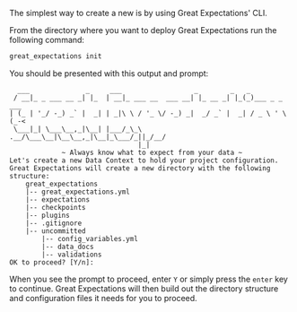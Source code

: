 
The simplest way to create a new <TechnicalTag relative="../../../" tag="data_context" text="Data Context" /> is by using Great Expectations' CLI.

From the directory where you want to deploy Great Expectations run the following command:

```bash title="Terminal command"
great_expectations init
```

You should be presented with this output and prompt:

```console title="Terminal output"
  ___              _     ___                  _        _   _
 / __|_ _ ___ __ _| |_  | __|_ ___ __  ___ __| |_ __ _| |_(_)___ _ _  ___
| (_ | '_/ -_) _` |  _| | _|\ \ / '_ \/ -_) _|  _/ _` |  _| / _ \ ' \(_-<
 \___|_| \___\__,_|\__| |___/_\_\ .__/\___\__|\__\__,_|\__|_\___/_||_/__/
                                |_|
             ~ Always know what to expect from your data ~
Let's create a new Data Context to hold your project configuration.
Great Expectations will create a new directory with the following structure:
    great_expectations
    |-- great_expectations.yml
    |-- expectations
    |-- checkpoints
    |-- plugins
    |-- .gitignore
    |-- uncommitted
        |-- config_variables.yml
        |-- data_docs
        |-- validations
OK to proceed? [Y/n]:
```

When you see the prompt to proceed, enter `Y` or simply press the `enter` key to continue.  Great Expectations will then build out the directory structure and configuration files it needs for you to proceed.

